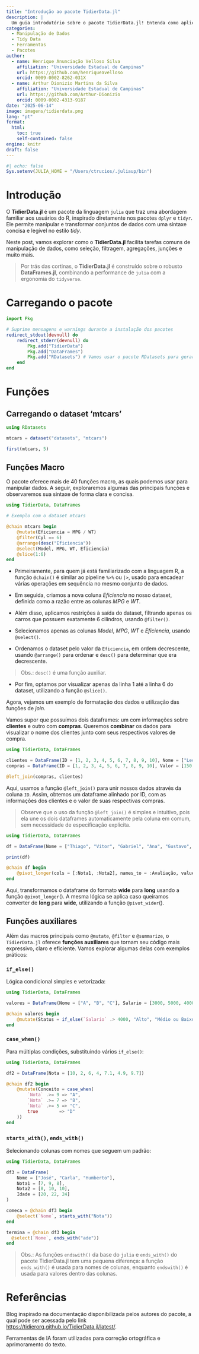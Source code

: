```yaml
---
title: "Introdução ao pacote TidierData.jl"
description: |
  Um guia introdutório sobre o pacote TidierData.jl! Entenda como aplicar a gramática tidy para manipulação de dados de forma intuitiva, utilizando funções familiares para quem vem do tidyverse em R.
categories:
  - Manipulação de Dados
  - Tidy Data
  - Ferramentas
  - Pacotes
author:
  - name: Henrique Anunciação Velloso Silva
    affiliation: "Universidade Estadual de Campinas"
    url: https://github.com/henriqueavelloso
    orcid: 0009-0002-8262-031X
  - name: Arthur Dionizio Martins da Silva
    affiliation: "Universidade Estadual de Campinas"
    url: https://github.com/Arthur-Dionizio
    orcid: 0009-0002-4313-9187
date: "2025-06-14"
image: imagens/tidierdata.png
lang: "pt"
format:
  html:
    toc: true
    self-contained: false
engine: knitr
draft: false
---
```



```r
#| echo: false
Sys.setenv(JULIA_HOME = "/Users/ctrucios/.juliaup/bin")
```

# Introdução

::: {.justify}
O **TidierData.jl** é um pacote da linguagem `julia` que traz uma abordagem familiar aos usuários do R, inspirado diretamente nos pacotes `dplyr` e `tidyr`. Ele permite manipular e transformar conjuntos de dados com uma sintaxe concisa e legível no estilo *tidy*.

Neste post, vamos explorar como o **TidierData.jl** facilita tarefas comuns de manipulação de dados, como seleção, filtragem, agregações, junções e muito mais.

> Por trás das cortinas, o **TidierData.jl** é construído sobre o robusto **DataFrames.jl**, combinando a performance de `julia` com a ergonomia do `tidyverse`.  
:::

# Carregando o pacote

```julia
import Pkg

# Suprime mensagens e warnings durante a instalação dos pacotes
redirect_stdout(devnull) do
    redirect_stderr(devnull) do
        Pkg.add("TidierData")
        Pkg.add("DataFrames")
        Pkg.add("RDatasets") # Vamos usar o pacote RDatasets para gerar um banco de dados para análise  
    end
end
```

# Funções

## Carregando o dataset 'mtcars'

```julia
using RDatasets

mtcars = dataset("datasets", "mtcars")

first(mtcars, 5)
```

## Funções Macro

::: {.justify}
O pacote oferece mais de 40 funções macro, as quais podemos usar para manipular dados. A seguir, exploraremos algumas das principais funções e observaremos sua sintaxe de forma clara e concisa.
:::

```julia
using TidierData, DataFrames

# Exemplo com o dataset mtcars

@chain mtcars begin
    @mutate(Eficiencia = MPG / WT)
    @filter(Cyl == 6)
    @arrange(desc("Eficiencia"))
    @select(Model, MPG, WT, Eficiencia)
    @slice(1:6)
end
```
::: {.justify}
- Primeiramente, para quem já está familiarizado com a linguagem R, a função `@chain()` é similar ao pipeline `%>%` ou `|>`, usado para encadear várias operações em sequência no mesmo conjunto de dados.

- Em seguida, criamos a nova coluna *Eficiencia* no nosso dataset, definida como a razão entre as colunas *MPG* e *WT*.

- Além disso, aplicamos restrições à saída do dataset, filtrando apenas os carros que possuem exatamente 6 cilindros, usando `@filter()`.

- Selecionamos apenas as colunas *Model*, *MPG*, *WT* e *Eficiencia*, usando `@select()`.

- Ordenamos o dataset pelo valor da `Eficiencia`, em ordem decrescente, usando `@arrange()` para ordenar e `desc()` para determinar que era decrescente.

> Obs.: `desc()` é uma função auxiliar.

- Por fim, optamos por visualizar apenas da linha 1 até a linha 6 do dataset, utilizando a função `@slice()`.

Agora, vejamos um exemplo de formatação dos dados e utilização das funções de _join_.

Vamos supor que possuímos dois dataframes: um com informações sobre **clientes** e outro com **compras**. Queremos **combinar** os dados para visualizar o nome dos clientes junto com seus respectivos valores de compra.
:::

```julia
using TidierData, DataFrames

clientes = DataFrame(ID = [1, 2, 3, 4, 5, 6, 7, 8, 9, 10], Nome = ["Leonardo", "Arthur", "Carlos", "Esther", "Caio", "Guilherme", "Henrique", "Nicole", "Pedro", "Sarah"])
compras = DataFrame(ID = [1, 2, 3, 4, 5, 6, 7, 8, 9, 10], Valor = [150, 200, 300, 100, 250, 220, 310, 420, 500, 50])

@left_join(compras, clientes)

```

::: {.justify}
Aqui, usamos a função `@left_join()` para unir nossos dados através da coluna `ID`. Assim, obtemos um dataframe alinhado por ID, com as informações dos clientes e o valor de suas respectivas compras.

> Observe que o uso da função `@left_join()` é simples e intuitivo, pois ela une os dois dataframes automaticamente pela coluna em comum, sem necessidade de especificação explícita.
:::

```julia
using TidierData, DataFrames

df = DataFrame(Nome = ["Thiago", "Vitor", "Gabriel", "Ana", "Gustavo", "Leticia"], Nota1 = [8, 7, 7.5, 6, 9, 10], Nota2 = [9, 10, 4, 5.5, 5, 9])

print(df)

@chain df begin
    @pivot_longer(cols = [:Nota1, :Nota2], names_to = :Avaliação, values_to = :Nota)
end
```

::: {.justify}
Aqui, transformamos o dataframe do formato **wide** para **long** usando a função `@pivot_longer`(). A mesma lógica se aplica caso queiramos converter de **long** para **wide**, utilizando a função `@pivot_wider`().
:::
## Funções auxiliares

::: {.justify}
Além das macros principais como `@mutate`, `@filter` e `@summarize`, o `TidierData.jl` oferece **funções auxiliares** que tornam seu código mais expressivo, claro e eficiente. Vamos explorar algumas delas com exemplos práticos:
:::

### `if_else()`

::: {.justify}
Lógica condicional simples e vetorizada:
:::

```julia
using TidierData, DataFrames

valores = DataFrame(Nome = ["A", "B", "C"], Salario = [3000, 5000, 4000])

@chain valores begin
    @mutate(Status = if_else(`Salario` .> 4000, "Alto", "Médio ou Baixo"))
end

```

### `case_when()`

::: {.justify}
Para múltiplas condições, substituindo vários `if_else()`:
:::

```julia
using TidierData, DataFrames

df2 = DataFrame(Nota = [10, 2, 6, 4, 7.1, 4.9, 9.7])

@chain df2 begin
    @mutate(Conceito = case_when(
        `Nota` .>= 9 => "A",
        `Nota` .>= 7 => "B",
        `Nota` .>= 5 => "C",
        true        => "D"
    ))
end
```

### `starts_with()`, `ends_with()`

::: {.justify}
Selecionando colunas com nomes que seguem um padrão:
:::

```julia
using TidierData, DataFrames

df3 = DataFrame(
    Nome = ["José", "Carla", "Humberto"],
    Nota1 = [7, 9, 8],
    Nota2 = [8, 10, 10],
    Idade = [20, 22, 24]
)

comeca = @chain df3 begin
    @select(`Nome`, starts_with("Nota"))
end

termina = @chain df3 begin
  @select(`Nome`, ends_with("ade"))
end
```

::: {.justify}
> Obs.: As funções `endswith()` da base do `julia` e `ends_with()` do pacote TidierData.jl tem uma pequena diferença: a função `ends_with()` é usada para nomes de colunas, enquanto `endswith()` é usada para valores dentro das colunas.
:::

# Referências

::: {.justify}
Blog inspirado na documentação disponibilizada pelos autores do pacote, a qual pode ser acessada pelo link [https://tidierorg.github.io/TidierData.jl/latest/](https://tidierorg.github.io/TidierData.jl/latest/).
:::

::: callout-note
Ferramentas de IA foram utilizadas para correção ortográfica e aprimoramento do texto.
:::